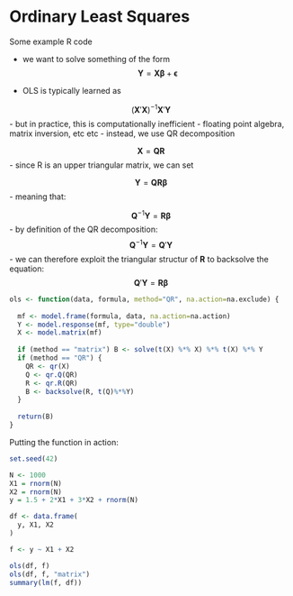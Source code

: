 # Ordinary Least Squares

Some example R code

- we want to solve something of the form
$$ \boldsymbol{Y} = \boldsymbol{X}\boldsymbol{\beta} + \boldsymbol{\epsilon} $$

- OLS is typically learned as

$$ (\boldsymbol{X}'\boldsymbol{X})^{-1}\boldsymbol{X}'\boldsymbol{Y} $$
- but in practice, this is computationally inefficient
- floating point algebra, matrix inversion, etc etc
- instead, we use QR decomposition

$$ \boldsymbol{X} = \boldsymbol{QR} $$
- since R is an upper triangular matrix, we can set

$$ \boldsymbol{Y} = \boldsymbol{QR}\boldsymbol{\beta} $$
- meaning that:

$$ \boldsymbol{Q}^{-1}\boldsymbol{Y} = \boldsymbol{R}\boldsymbol{\beta} $$
- by definition of the QR decomposition:
$$ \boldsymbol{Q}^{-1}\boldsymbol{Y} = \boldsymbol{Q}'\boldsymbol{Y}$$
- we can therefore exploit the triangular structur of $\boldsymbol{R}$ to backsolve the equation:
$$ \boldsymbol{Q}'\boldsymbol{Y} = \boldsymbol{R}\boldsymbol{\beta} $$


```r

ols <- function(data, formula, method="QR", na.action=na.exclude) {
  
  mf <- model.frame(formula, data, na.action=na.action)
  Y <- model.response(mf, type="double")
  X <- model.matrix(mf)
  
  if (method == "matrix") B <- solve(t(X) %*% X) %*% t(X) %*% Y
  if (method == "QR") {
    QR <- qr(X)
    Q <- qr.Q(QR)
    R <- qr.R(QR)
    B <- backsolve(R, t(Q)%*%Y)
  }
  
  return(B)
}

```

Putting the function in action:

```r

set.seed(42)

N <- 1000
X1 = rnorm(N)
X2 = rnorm(N)
y = 1.5 + 2*X1 + 3*X2 + rnorm(N)

df <- data.frame(
  y, X1, X2
)

f <- y ~ X1 + X2

ols(df, f)
ols(df, f, "matrix")
summary(lm(f, df))

```


